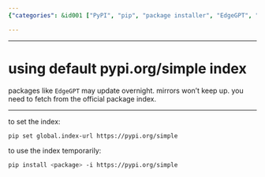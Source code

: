 ```yaml
---
{"categories": &id001 ["PyPI", "pip", "package installer", "EdgeGPT", "latest versions", "permanently", "temporarily"], "category": "Python programming", "date": "2023-12-22 23:52:59", "description": "This text describes the process of setting the PyPI index for `pip`, Python's package installer, to access the latest versions of packages like `EdgeGPT`. This can be done either permanently or temporarily, ensuring you have access to the most up-to-date software.", "tags": *id001, "title": "using default pypi.org/simple index"}

---
```


------

# using default pypi.org/simple index

packages like `EdgeGPT` may update overnight. mirrors won't keep up. you need to fetch from the official package index.

----

to set the index:

```bash
pip set global.index-url https://pypi.org/simple
```

to use the index temporarily:

```bash
pip install <package> -i https://pypi.org/simple
```

